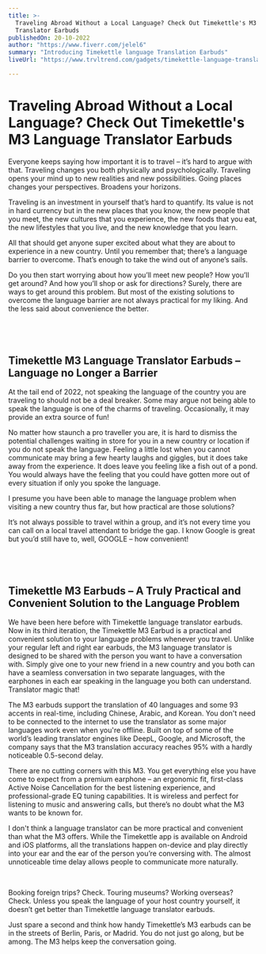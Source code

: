 ```yaml
---
title: >-
  Traveling Abroad Without a Local Language? Check Out Timekettle's M3 Language
  Translator Earbuds
publishedOn: 20-10-2022
author: "https://www.fiverr.com/jelel6"
summary: "Introducing Timekettle language Translation Earbuds"
liveUrl: "https://www.trvltrend.com/gadgets/timekettle-language-translator-earbuds"

---
```


# **Traveling Abroad Without a Local Language? Check Out Timekettle's M3 Language Translator Earbuds**



Everyone keeps saying how important it is to travel – it’s hard to argue with that. Traveling changes you both physically and psychologically. Traveling opens your mind up to new realities and new possibilities. Going places changes your perspectives. Broadens your horizons.

Traveling is an investment in yourself that’s hard to quantify. Its value is not in hard currency but in the new places that you know, the new people that you meet, the new cultures that you experience, the new foods that you eat, the new lifestyles that you live, and the new knowledge that you learn.

All that should get anyone super excited about what they are about to experience in a new country. Until you remember that; there’s a language barrier to overcome. That’s enough to take the wind out of anyone’s sails. 

Do you then start worrying about how you’ll meet new people? How you’ll get around? And how you’ll shop or ask for directions? Surely, there are ways to get around this problem. But most of the existing solutions to overcome the language barrier are not always practical for my liking. And the less said about convenience the better. 



&nbsp;
---


## **Timekettle M3 Language Translator Earbuds – Language no Longer a Barrier**  

At the tail end of 2022, not speaking the language of the country you are traveling to should not be a deal breaker. Some may argue not being able to speak the language is one of the charms of traveling. Occasionally, it may provide an extra source of fun!

No matter how staunch a pro traveller you are, it is hard to dismiss the potential challenges waiting in store for you in a new country or location if you do not speak the language. Feeling a little lost when you cannot communicate may bring a few hearty laughs and giggles, but it does take away from the experience. It does leave you feeling like a fish out of a pond. You would always have the feeling that you could have gotten more out of every situation if only you spoke the language.

I presume you have been able to manage the language problem when visiting a new country thus far, but how practical are those solutions?

It’s not always possible to travel within a group, and it’s not every time you can call on a local travel attendant to bridge the gap. I know Google is great but you’d still have to, well, GOOGLE – how convenient!



&nbsp;
---


## **Timekettle M3 Earbuds – A Truly Practical and Convenient Solution to the Language Problem**

We have been here before with Timekettle language translator earbuds. Now in its third iteration, the Timekettle M3 Earbud is a practical and convenient solution to your language problems whenever you travel. Unlike your regular left and right ear earbuds, the M3 language translator is designed to be shared with the person you want to have a conversation with. Simply give one to your new friend in a new country and you both can have a seamless conversation in two separate languages, with the earphones in each ear speaking in the language you both can understand. Translator magic that!

The M3 earbuds support the translation of 40 languages and some 93 accents in real-time, including Chinese, Arabic, and Korean. You don't need to be connected to the internet to use the translator as some major languages work even when you're offline. Built on top of some of the world’s leading translator engines like DeepL, Google, and Microsoft, the company says that the M3 translation accuracy reaches 95% with a hardly noticeable 0.5-second delay.

There are no cutting corners with this M3. You get everything else you have come to expect from a premium earphone – an ergonomic fit, first-class Active Noise Cancellation for the best listening experience, and professional-grade EQ tuning capabilities. It is wireless and perfect for listening to music and answering calls, but there’s no doubt what the M3 wants to be known for.

I don't think a language translator can be more practical and convenient than what the M3 offers. While the Timekettle app is available on Android and iOS platforms, all the translations happen on-device and play directly into your ear and the ear of the person you’re conversing with. The almost unnoticeable time delay allows people to communicate more naturally.

 

Booking foreign trips? Check. Touring museums? Working overseas? Check. Unless you speak the language of your host country yourself, it doesn’t get better than Timekettle language translator earbuds.

Just spare a second and think how handy Timekettle’s M3 earbuds can be in the streets of Berlin, Paris, or Madrid. You do not just go along, but be among. The M3 helps keep the conversation going.